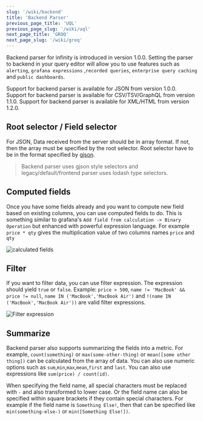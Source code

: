 ```yaml
---
slug: '/wiki/backend'
title: 'Backend Parser'
previous_page_title: 'UQL'
previous_page_slug: '/wiki/uql'
next_page_title: 'GROQ'
next_page_slug: '/wiki/groq'
---
```


Backend parser for infinity is introduced in version 1.0.0. Setting the parser to backend in your query editor will allow you to use features such as `alerting`, `grafana expressions` ,`recorded queries`, `enterprise query caching` and `public dashboards`.

Support for backend parser is available for JSON from version 1.0.0.
Support for backend parser is available for CSV/TSV/GraphQL from version 1.1.0.
Support for backend parser is available for XML/HTML from version 1.2.0.

## Root selector / Field selector

For JSON, Data received from the server should be in array format. If not, then the array must be specified by the root selector. Root selector have to be in the format specified by [gjson](https://github.com/tidwall/gjson#path-syntax).

> Backend parser uses gjson style selectors and legacy/default/frontend parser uses lodash type selectors.

## Computed fields

Once you have some fields already and you want to compute new field based on existing columns, you can use computed fields to do. This is something similar to grafana's `Add field from calculation -> Binary Operation` but enhanced with powerful expression language. For example `price * qty` gives the multiplication value of two columns names `price` and `qty`

![calculated fields](https://user-images.githubusercontent.com/153843/196197153-306bbf2a-bc95-4be2-b3ad-75e12c8ea404.png#center)

## Filter

If you want to filter data, you can use filter expression. The expression should yield `true` or `false`. Example: `price > 500`, `name != 'MacBook' && price != null`, `name IN ('MacBook','MacBook Air')` and `!(name IN ('MacBook','MacBook Air'))` are valid filter expressions.

![Filter expression](https://user-images.githubusercontent.com/153843/196344664-33733b04-3ac9-4c00-9c3c-970a9cb63bb3.png#center)

## Summarize

Backend parser also supports summarizing the fields into a metric. For example, `count(something)` or `max(some-other-thing)` or `mean([some other thing])` can be calculated from the array of data. You can also use numeric options such as `sum`,`min`,`max`,`mean`,`first` and `last`. You can also use expressions like `sum(price) / count(id)`.

When specifying the field name, all special characters must be replaced with `-` and also transformed to lower case. Or the field name can also be specified within square brackets if they contain special characters. For example if the field name is `Something Else!`, then that can be specified like `min(something-else-)` or `min([Something Else!])`.
